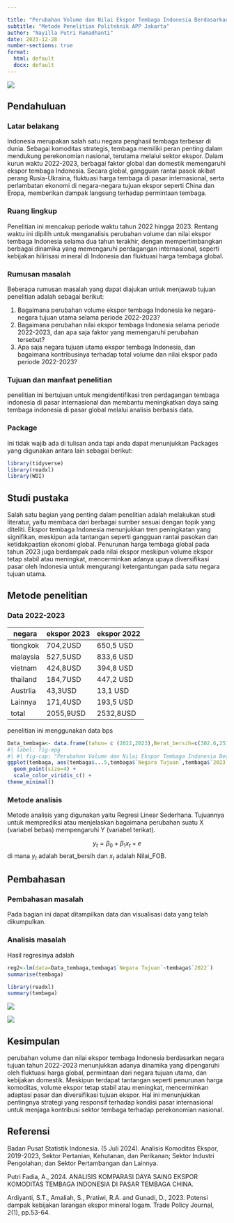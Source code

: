 ---

title: "Perubahan Volume dan Nilai Ekspor Tembaga Indonesia Berdasarkan Negara Tujuan Tahun 2022-2023"
subtitle: "Metode Penelitian Politeknik APP Jakarta"
author: "Nayilla Putri Ramadhanti"
date: 2023-12-28
number-sections: true
format:
  html: default
  docx: default
---

![](poltekapp.jpg){fig-align="center"}

## Pendahuluan

### Latar belakang

Indonesia merupakan salah satu negara penghasil tembaga terbesar di dunia. Sebagai komoditas strategis, tembaga memiliki peran penting dalam mendukung perekonomian nasional, terutama melalui sektor ekspor. Dalam kurun waktu 2022-2023, berbagai faktor global dan domestik memengaruhi ekspor tembaga Indonesia. Secara global, gangguan rantai pasok akibat perang Rusia-Ukraina, fluktuasi harga tembaga di pasar internasional, serta perlambatan ekonomi di negara-negara tujuan ekspor seperti China dan Eropa, memberikan dampak langsung terhadap permintaan tembaga.

### Ruang lingkup

Penelitian ini mencakup periode waktu tahun 2022 hingga 2023. Rentang waktu ini dipilih untuk menganalisis perubahan volume dan nilai ekspor tembaga Indonesia selama dua tahun terakhir, dengan mempertimbangkan berbagai dinamika yang memengaruhi perdagangan internasional, seperti kebijakan hilirisasi mineral di Indonesia dan fluktuasi harga tembaga global.

### Rumusan masalah

Beberapa rumusan masalah yang dapat diajukan untuk menjawab tujuan penelitian adalah sebagai berikut:

1.  Bagaimana perubahan volume ekspor tembaga Indonesia ke negara-negara tujuan utama selama periode 2022-2023?
2.  Bagaimana perubahan nilai ekspor tembaga Indonesia selama periode 2022-2023, dan apa saja faktor yang memengaruhi perubahan tersebut?
3.  Apa saja negara tujuan utama ekspor tembaga Indonesia, dan bagaimana kontribusinya terhadap total volume dan nilai ekspor pada periode 2022-2023?

### Tujuan dan manfaat penelitian

penelitian ini bertujuan untuk mengidentifikasi tren perdagangan tembaga indonesia di pasar internasional dan membantu meningkatkan daya saing tembaga indonesia di pasar global melalui analisis berbasis data.

### Package

Ini tidak wajib ada di tulisan anda tapi anda dapat menunjukkan Packages yang digunakan antara lain sebagai berikut:

```{r}
library(tidyverse)
library(readxl)
library(WDI)
```

## Studi pustaka

Salah satu bagian yang penting dalam penelitian adalah melakukan studi literatur, yaitu membaca dari berbagai sumber sesuai dengan topik yang diteliti. Ekspor tembaga Indonesia menunjukkan tren peningkatan yang signifikan, meskipun ada tantangan seperti gangguan rantai pasokan dan ketidakpastian ekonomi global. Penurunan harga tembaga global pada tahun 2023 juga berdampak pada nilai ekspor meskipun volume ekspor tetap stabil atau meningkat, mencerminkan adanya upaya diversifikasi pasar oleh Indonesia untuk mengurangi ketergantungan pada satu negara tujuan utama.

## Metode penelitian

### Data 2022-2023

| negara   | ekspor 2023 | ekspor 2022 |
|----------|-------------|-------------|
| tiongkok | 704,2USD    | 650,5 USD   |
| malaysia | 527,5USD    | 833,6 USD   |
| vietnam  | 424,8USD    | 394,8 USD   |
| thailand | 184,7USD    | 447,2 USD   |
| Austrlia | 43,3USD     | 13,1 USD    |
| Lainnya  | 171,4USD    | 193,5 USD   |
| total    | 2055,9USD   | 2532,8USD   |

penelitian ini menggunakan data bps

```{r}
Data_tembaga<- data.frame(tahun= c (2022,2023),Berat_bersih=c(302.6,257.7), Nilai_FOB= c(2532.8,2055.9))
#| label: fig-mpg
#| #| fig-cap: "Perubahan Volume dan Nilai Ekspor Tembaga Indonesia Berdasarkan Negara Tujuan Tahun 2022-2023"
ggplot(tembaga, aes(tembaga$...5,tembaga$`Negara Tujuan`,tembaga$`2023`)) +
  geom_point(size=4) +
  scale_color_viridis_c() +
theme_minimal()
```

### Metode analisis

Metode analisis yang digunakan yaitu Regresi Linear Sederhana. Tujuannya untuk memprediksi atau menjelaskan bagaimana perubahan suatu X (variabel bebas) mempengaruhi Y (variabel terikat).

$$
y_{t}=\beta_0 + \beta_1 x_t+e
$$ di mana $y_t$ adalah berat_bersih dan $x_t$ adalah Nilai_FOB.

## Pembahasan

### Pembahasan masalah

Pada bagian ini dapat ditampilkan data dan visualisasi data yang telah dikumpulkan.

### Analisis masalah

Hasil regresinya adalah

```{r}
reg2<-lm(data=Data_tembaga,tembaga$`Negara Tujuan`~tembaga$`2022`)
summarise(tembaga)
```

```{r}
library(readxl)
summary(tembaga)

```

![](images/Screenshot%20(44).png)

![](SUMMARY%20OUTPUT%202023.jpg)

## Kesimpulan

perubahan volume dan nilai ekspor tembaga Indonesia berdasarkan negara tujuan tahun 2022-2023 menunjukkan adanya dinamika yang dipengaruhi oleh fluktuasi harga global, permintaan dari negara tujuan utama, dan kebijakan domestik. Meskipun terdapat tantangan seperti penurunan harga komoditas, volume ekspor tetap stabil atau meningkat, mencerminkan adaptasi pasar dan diversifikasi tujuan ekspor. Hal ini menunjukkan pentingnya strategi yang responsif terhadap kondisi pasar internasional untuk menjaga kontribusi sektor tembaga terhadap perekonomian nasional.

## Referensi

Badan Pusat Statistik Indonesia. (5 Juli 2024). Analisis Komoditas Ekspor, 2019-2023, Sektor Pertanian, Kehutanan, dan Perikanan; Sektor Industri Pengolahan; dan Sektor Pertambangan dan Lainnya.

Putri Fadia, A., 2024. ANALISIS KOMPARASI DAYA SAING EKSPOR KOMODITAS TEMBAGA INDONESIA DI PASAR TEMBAGA CHINA.

Ardiyanti, S.T., Amaliah, S., Pratiwi, R.A. and Gunadi, D., 2023. Potensi dampak kebijakan larangan ekspor mineral logam. Trade Policy Journal, 2(1), pp.53-64.
